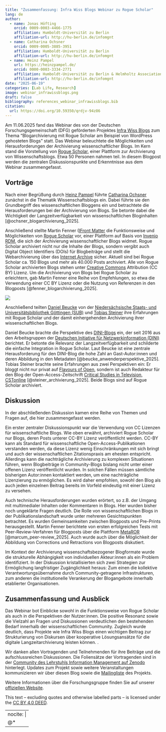 ```yaml
---
title: "Zusammenfassung: Infra Wiss Blogs Webinar zu Rogue Scholar"
lang: de
author:
  - name: Jonas Höfting
    orcid: 0009-0003-4466-1775
    affiliation: Humboldt-Universität zu Berlin
    affiliation-url: http://hu-berlin.de/infomgnt
  - name: Catharina Ochsner
    orcid: 0009-0005-3885-3951
    affiliation: Humboldt-Universität zu Berlin
    affiliation-url: http://hu-berlin.de/infomgnt
  - name: Heinz Pampel
    url: https://heinzpampel.de/
    orcid: 0000-0003-3334-2771
    affiliation: Humboldt-Universität zu Berlin & Helmholtz Association
    affiliation-url: http://hu-berlin.de/infomgnt
date: "2025-06-19"
categories: [Lab Life, Research]
image: webinar_infrawissblogs.png
draft: false
bibliography: references_webinar_infrawissblogs.bib
citation:
  url: https://doi.org/10.59350/qrdjv-94z86
---
```


Am 11.06.2025 fand das Webinar des von der Deutschen Forschungsgemeinschaft (DFG) geförderten Projektes [Infra Wiss Blogs](https://infrawissblogs.org/) zum Thema “Blogarchivierung mit Rogue Scholar am Beispiel von WordPress gehosteten Blogs” statt. Das Webinar beleuchtete die Möglichkeiten und Herausforderungen der Archivierung wissenschaftlicher Blogs. Im Kern stand die Vorstellung von [Rogue Scholar](https://rogue-scholar.org/), einer Plattform zur Archivierung von Wissenschaftsblogs. Etwa 50 Personen nahmen teil. In diesem Blogpost werden die zentralen Diskussionspunkte und Erkenntnisse aus dem Webinar zusammengefasst.

## Vorträge

Nach einer Begrüßung durch [Heinz Pampel](https://heinzpampel.de/) führte [Catharina Ochsner](https://www.ibi.hu-berlin.de/de/forschung/infomanagement/teaminfomanagement) zunächst in die Thematik Wissenschaftsblogs ein. Dabei führte sie den Grundbegriff des wissenschaftlichen Bloggens ein und betrachtete die Herausforderungen bei der Archivierung von Blogs. Sie betonte dabei die Wichtigkeit der Langzeitverfügbarkeit von wissenschaftlichen Bloginhalten [@ochsner_blogarchivierung_2025].

Anschließend stellte Martin Fenner ([IFront Matter](https://front-matter.io/team) die Funktionsweise und Möglichkeiten von [Rogue Scholar](https://rogue-scholar.org/) vor, einer Plattform auf Basis von [Invenio RDM](https://inveniosoftware.org/products/rdm/), die sich der Archivierung wissenschaftlicher Blogs widmet. Rogue Scholar archiviert nicht nur die Inhalte der Blogs, sondern vergibt auch Digital Object Identifiers (DOIs) für Blogbeiträge und stellt die Webarchivierung über das [Internet Archive](https://archive.org/about/) sicher. Aktuell sind bei Rogue Scholar ca. 150 Blogs und mehr als 40.000 Posts archiviert. Alle von Rogue Scholar archivierten Blogs stehen unter [Creative Commons](https://de.creativecommons.net/start/) Attribution (CC BY) Lizenz. Um die Archivierung von Blogs bei Rogue Scholar zu erleichtern, gab Martin Fenner eine Reihe von Empfehlungen, so etwa die Verwendung einer CC BY Lizenz oder die Nutzung von Referenzen in den Blogposts [@fenner_blogarchivierung_2025].

![](webinar_infrawissblogs.png)\

Anschließend teilten [Daniel Beucke](https://blog.dini.de/EPub_FIS/author/beucked/) von der [Niedersächsische Staats- und Universitätsbibliothek Göttingen (SUB)](https://www02.sub.uni-goettingen.de/sub-aktuell/) und [Tobias Steiner](https://zfmedienwissenschaft.de/archiv/autorin/steiner-tobias) ihre Erfahrungen mit Rogue Scholar und der damit einhergehenden Archivierung ihrer wissenschaftlichen Blogs.

Daniel Beucke brachte die Perspektive des [DINI-Blogs](https://blog.dini.de/EPub_FIS/) ein, der seit 2016 aus den Arbeitsgruppen der [Deutschen Initiative für Netzwerkinformation (DINI)](https://dini.de/) berichtet. Er betonte die Relevanz der Langzeitverfügbarkeit und schilderte die einfache Integration in Rogue Scholar. Laut Beucke ist eine zentrale Herausforderung für den DINI-Blog die hohe Zahl an Gast-Autor:innen und deren Abbildung in den Metadaten [@beucke_anwenderperspektive_2025]. Tobias Steiner brachte seine Erfahrungen aus zwei Perspektiven ein: Er bloggt nicht nur privat auf [Flavours of Open](https://flavoursofopen.science/), sondern ist auch Redakteur für den Blog der Open-Access-Zeitschrift [Critical Studies in Television](https://journals.sagepub.com/home/CST), [CSTonline](https://cstonline.net/) [@steiner_archivierung_2025]. Beide Blogs sind auf Rogue Scholar archiviert.

## Diskussion

In der abschließenden Diskussion kamen eine Reihe von Themen und Fragen auf, die hier zusammengefasst werden.

Ein erster zentraler Diskussionspunkt war die Verwendung von CC Lizenzen für wissenschaftliche Blogs. Wie oben erwähnt, archiviert Rogue Scholar nur Blogs, deren Posts unterer CC-BY Lizenz veröffentlicht werden. CC-BY kann als Standard für wissenschaftliche Open-Access-Publikationen verstanden werden, da diese Lizenz wenig Einschränkungen mit sich bringt und auch der wissenschaftlichen Zitationspraxis am ehesten entspricht. Allerdings kann die nachträgliche Archivierung zu komplexen Situationen führen, wenn Blogbeiträge in Community-Blogs bislang nicht unter einer offenen Lizenz veröffentlicht wurden. In solchen Fällen müssen sämtliche bisherigen Autor:innen kontaktiert werden, um eine nachträgliche Lizenzierung zu ermöglichen. Es wird daher empfohlen, sowohl den Blog als auch jeden einzelnen Beitrag bereits im Vorfeld eindeutig mit einer Lizenz zu versehen.

Auch technische Herausforderungen wurden erörtert, so z.B. der Umgang mit multimedialer Inhalten oder Kommentaren in Blogs. Hier wurden bisher noch ungeklärte Fragen deutlich. Die Rolle von wissenschaftlichen Blogs in der Publikationslandschaft wurde unter mehreren Gesichtspunkten betrachtet. Es wurden Gemeinsamkeiten zwischen Blogposts und Pre-Prints herausgestellt. Martin Fenner berichtete von ersten erfolgreichen Tests mit Peer-Review-Verfahren für Blogposts über die Plattform [MetaROR](https://cms.metaror.org/) [@marcum_peer-review_2025]. Auch wurde auch über die Möglichkeit der Abbildung von Corrections und Retractions von Blogposts diskutiert.

Im Kontext der Archivierung wissenschaftsbezogener Blogformate wurde die strukturelle Abhängigkeit von individuellen Akteur:innen als ein Problem identifiziert. In der Diskussion kristallisierten sich zwei Strategien zur Ermöglichung langfristiger Zugänglichkeit heraus: Zum einen die kollektive Verantwortungsübernahme durch Community-getragene Infrastrukturen, zum anderen die institutionelle Verankerung der Blogangebote innerhalb etablierter Organisationen.

## Zusammenfassung und Ausblick

Das Webinar bot Einblicke sowohl in die Funktionsweise von Rogue Scholar als auch in die Perspektiven der Nutzer:innen. Die positive Resonanz sowie die Vielzahl an Fragen und Diskussionen verdeutlichen den bestehenden Bedarf innerhalb der wissenschaftlichen Community. Zugleich wurde deutlich, dass Projekte wie Infra Wiss Blogs einen wichtigen Beitrag zur Strukturierung von Diskursen über kooperative Lösungsansätze für die digitale Langzeitarchivierung leisten können. .

Wir danken allen Vortragenden und Teilnehmenden für ihre Beiträge und die aufschlussreichen Diskussionen. Die Foliensätze der Vortragenden sind in der [Community des Lehrstuhls Information Management auf Zenodo](https://www.ibi.hu-berlin.de/de/forschung/infomanagement) hinterlegt. Updates zum Projekt sowie weitere Veranstaltungen kommunizieren wir über diesen Blog sowie die [Mailingliste](https://www.listserv.dfn.de/sympa/info/infra-wiss-blogs) des Projekts.

Weitere Informationen über die Forschungsgruppe finden Sie auf unserer [offiziellen Website](http://hu.berlin/infomgnt).

This text – excluding quotes and otherwise labelled parts – is licensed under the [CC BY 4.0 DEED](https://creativecommons.org/licenses/by/4.0/deed.de).

---
nocite: | 
  @*
---
